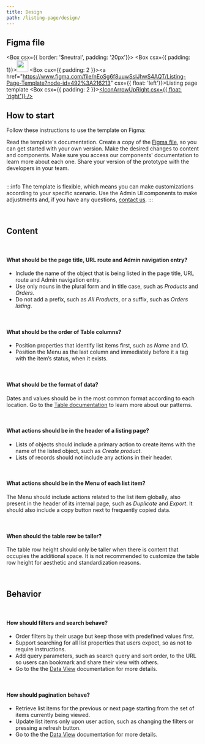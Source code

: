 ```yaml
---
title: Design
path: /listing-page/design/
---
```




## Figma file

<Box csx={{ border: '$neutral', padding: '20px'}}>
  <Columns>
    <Column units={0.5}>
      <Box csx={{ padding: 1}}><a href="https://www.figma.com/file/nEoSg6f8uuwSslJhwS4AQT/Listing-Page-Template?node-id=492%3A216213"><img src="https://user-images.githubusercontent.com/77292838/190273217-c19158d0-f00c-4dda-9a03-42e124f85dc5.png" width="30em"></img></a></Box>
    </Column>
    <Column units={10.5}>
      <Box csx={{ padding: 2 }}><a href="https://www.figma.com/file/nEoSg6f8uuwSslJhwS4AQT/Listing-Page-Template?node-id=492%3A216213" csx={{ float: 'left'}}>Listing page template</a></Box>
    </Column>
    <Column units={1}>
      <Box csx={{ padding: 2 }}><a href="https://www.figma.com/file/nEoSg6f8uuwSslJhwS4AQT/Listing-Page-Template?node-id=492%3A216213"><IconArrowUpRight csx={{ float: 'right'}} /></a></Box>
    </Column>
  </Columns>
</Box>


## How to start

Follow these instructions to use the template on Figma:

<OrderedList>
  <OrderedListItem>
    Read the template's documentation.
  </OrderedListItem>
  <OrderedListItem>
    Create a copy of the <a href="https://www.figma.com/file/nEoSg6f8uuwSslJhwS4AQT/Listing-Page-Template?node-id=492%3A216213">Figma file</a>, so you can get started with your own version.
  </OrderedListItem>
  <OrderedListItem>
Make the desired changes to content and components. Make sure you access our components' documentation to learn more about each one.
  </OrderedListItem>
  <OrderedListItem>
    Share your version of the prototype with the developers in your team.
  </OrderedListItem>
</OrderedList>

<br />
<br />

:::info
The template is flexible, which means you can make customizations according to your specific scenario. Use the Admin UI components to make adjustments and, if you have any questions, [contact us](https://admin-ui.vercel.app/documentation/introduction/contact-us).
:::

<br />

## Content

<br />

#### What should be the page title, URL route and Admin navigation entry?

  - Include the name of the object that is being listed in the page title, URL route and Admin navigation entry.
  - Use only nouns in the plural form and in title case, such as *Products* and *Orders*.
  - Do not add a prefix, such as *All Products*, or a suffix, such as *Orders listing*.

<br />

#### What should be the order of Table columns?

  - Position properties that identify list items first, such as *Name* and *ID*.
  - Position the Menu as the last column and immediately before it a tag with the item’s status, when it exists.

<br />

#### What should be the format of data?

  Dates and values should be in the most common format according to each location. Go to the [Table documentation](https://admin-ui.vercel.app/components/table) to learn more about our patterns.

<br />

#### What actions should be in the header of a listing page?

  - Lists of objects should include a primary action to create items with the name of the listed object, such as *Create product*.
  - Lists of records should not include any actions in their header.

<br />

#### What actions should be in the Menu of each list item?

  The Menu should include actions related to the list item globally, also present in the header of its internal page, such as *Duplicate* and *Export*. It should also include a copy button next to frequently copied data.

<br />

#### When should the table row be taller?

  The table row height should only be taller when there is content that occupies the additional space. It is not recommended to customize the table row height for aesthetic and standardization reasons.

<br />

## Behavior

<br />

#### How should filters and search behave?

  - Order filters by their usage but keep those with predefined values first.
  - Support searching for all list properties that users expect, so as not to require instructions.
  - Add query parameters, such as search query and sort order, to the URL so users can bookmark and share their view with others.
  - Go to the the [Data View](https://admin-ui.vercel.app/components/data-view) documentation for more details.

<br />

#### How should pagination behave?

  - Retrieve list items for the previous or next page starting from the set of items currently being viewed.
  - Update list items only upon user action, such as changing the filters or pressing a refresh button.
  - Go to the the [Data View](https://admin-ui.vercel.app/components/data-view) documentation for more details.
